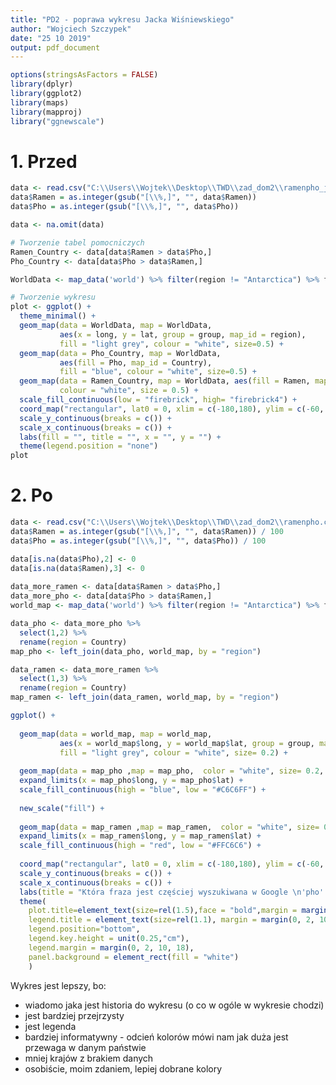 ---
title: "PD2 - poprawa wykresu Jacka Wiśniewskiego"
author: "Wojciech Szczypek"
date: "25 10 2019"
output: pdf_document
---

```{r setup, include=FALSE}
options(stringsAsFactors = FALSE)
library(dplyr)
library(ggplot2)
library(maps)
library(mapproj)
library("ggnewscale")
```

# 1. Przed

```{r echo = FALSE, warning = FALSE}
data <- read.csv("C:\\Users\\Wojtek\\Desktop\\TWD\\zad_dom2\\ramenpho_jacek.csv", col.names = c("Country", "Pho", "Ramen"), skip = 2)
data$Ramen = as.integer(gsub("[\\%,]", "", data$Ramen))
data$Pho = as.integer(gsub("[\\%,]", "", data$Pho))

data <- na.omit(data)

# Tworzenie tabel pomocniczych
Ramen_Country <- data[data$Ramen > data$Pho,]
Pho_Country <- data[data$Pho > data$Ramen,]

WorldData <- map_data('world') %>% filter(region != "Antarctica") %>% fortify

# Tworzenie wykresu
plot <- ggplot() +
  theme_minimal() +
  geom_map(data = WorldData, map = WorldData,
           aes(x = long, y = lat, group = group, map_id = region),
           fill = "light grey", colour = "white", size=0.5) +
  geom_map(data = Pho_Country, map = WorldData,
           aes(fill = Pho, map_id = Country),
           fill = "blue", colour = "white", size=0.5) +
  geom_map(data = Ramen_Country, map = WorldData, aes(fill = Ramen, map_id = Country),
           colour = "white", size = 0.5) +
  scale_fill_continuous(low = "firebrick", high= "firebrick4") +
  coord_map("rectangular", lat0 = 0, xlim = c(-180,180), ylim = c(-60, 90)) +
  scale_y_continuous(breaks = c()) +
  scale_x_continuous(breaks = c()) +
  labs(fill = "", title = "", x = "", y = "") +
  theme(legend.position = "none")
plot

```

# 2. Po
```{r echo = FALSE, message=FALSE, warning=FALSE}
data <- read.csv("C:\\Users\\Wojtek\\Desktop\\TWD\\zad_dom2\\ramenpho.csv", col.names = c("Country", "Pho", "Ramen"), skip = 2)
data$Ramen = as.integer(gsub("[\\%,]", "", data$Ramen)) / 100
data$Pho = as.integer(gsub("[\\%,]", "", data$Pho)) / 100

data[is.na(data$Pho),2] <- 0
data[is.na(data$Ramen),3] <- 0
  
data_more_ramen <- data[data$Ramen > data$Pho,]
data_more_pho <- data[data$Pho > data$Ramen,]
world_map <- map_data('world') %>% filter(region != "Antarctica") %>% fortify

data_pho <- data_more_pho %>%
  select(1,2) %>%
  rename(region = Country)
map_pho <- left_join(data_pho, world_map, by = "region")

data_ramen <- data_more_ramen %>%
  select(1,3) %>%
  rename(region = Country)
map_ramen <- left_join(data_ramen, world_map, by = "region")

ggplot() +
  
  geom_map(data = world_map, map = world_map,
           aes(x = world_map$long, y = world_map$lat, group = group, map_id = region),
           fill = "light grey", colour = "white", size= 0.2) +
  
  geom_map(data = map_pho ,map = map_pho,  color = "white", size= 0.2, aes(map_id = region, fill = Pho))+
  expand_limits(x = map_pho$long, y = map_pho$lat) +
  scale_fill_continuous(high = "blue", low = "#C6C6FF") +
  
  new_scale("fill") +
  
  geom_map(data = map_ramen ,map = map_ramen,  color = "white", size= 0.2, aes(map_id = region, fill = Ramen))+
  expand_limits(x = map_ramen$long, y = map_ramen$lat) +
  scale_fill_continuous(high = "red", low = "#FFC6C6") + 
  
  coord_map("rectangular", lat0 = 0, xlim = c(-180,180), ylim = c(-60, 90)) +
  scale_y_continuous(breaks = c()) +
  scale_x_continuous(breaks = c()) +
  labs(title = "Która fraza jest częściej wyszukiwana w Google \n'pho' czy 'ramen'?", x = "", y = "", subtitle = "") +
  theme(
    plot.title=element_text(size=rel(1.5),face = "bold",margin = margin(10, 0, 5, 0), hjust = 0.5),
    legend.title = element_text(size=rel(1.1), margin = margin(0, 2, 10, 0)),
    legend.position="bottom",
    legend.key.height = unit(0.25,"cm"),
    legend.margin = margin(0, 2, 10, 18),
    panel.background = element_rect(fill = "white")
    )
```

Wykres jest lepszy, bo:

- wiadomo jaka jest historia do wykresu (o co w ogóle w wykresie chodzi)
- jest bardziej przejrzysty
- jest legenda
- bardziej informatywny - odcień kolorów mówi nam jak duża jest przewaga w danym państwie
- mniej krajów z brakiem danych
- osobiście, moim zdaniem, lepiej dobrane kolory

